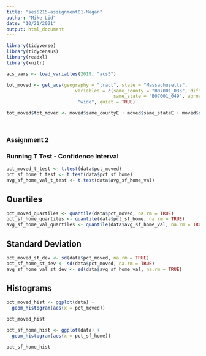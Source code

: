 ```yaml
---
title: "ses5215-assignment01-Megan"
author: "Mike-Lid"
date: "10/21/2021"
output: html_document
---
```


```r

library(tidyverse)
library(tidycensus)
library(readxl)
library(knitr)
```

```r
acs_vars <- load_variables(2019, "acs5")
```

```r
tot_moved <- get_acs(geography = "tract", state = "Massachusetts",  
                         variables = c(same_county = "B07001_033", diff_state = "B07001_065", 
                                       same_state = "B07001_049", abroad = "B07001_081"), output = 
                          "wide", quiet = TRUE)
```

```r

tot_moved$tot_moved <- moved$same_countyE + moved$same_stateE + moved$diff_stateE + moved$abroadE

  
```
### Assignment 2
### Running T Test - Confidence Interval
```r
pct_moved_t_test <- t.test(data$pct_moved)
pct_sf_home_t_test <- t.test(data$pct_sf_home)
avg_sf_home_val_t_test <- t.test(data$avg_sf_home_val)
```

## Quartiles
```r
pct_moved_quartiles <- quantile(data$pct_moved, na.rm = TRUE)
pct_sf_home_quartiles <- quantile(data$pct_sf_home, na.rm = TRUE)
avg_sf_home_val_quartiles <- quantile(data$avg_sf_home_val, na.rm = TRUE)
```

## Standard Deviation
```r
pct_moved_st_dev <- sd(data$pct_moved, na.rm = TRUE)
pct_sf_home_st_dev <- sd(data$pct_moved, na.rm = TRUE)
avg_sf_home_val_st_dev <- sd(data$avg_sf_home_val, na.rm = TRUE)


```

## Histograms
```r
pct_moved_hist <- ggplot(data) +
  geom_histogram(aes(x = pct_moved))

pct_moved_hist

pct_sf_home_hist <- ggplot(data) +
  geom_histogram(aes(x = pct_sf_home))

pct_sf_home_hist
```

